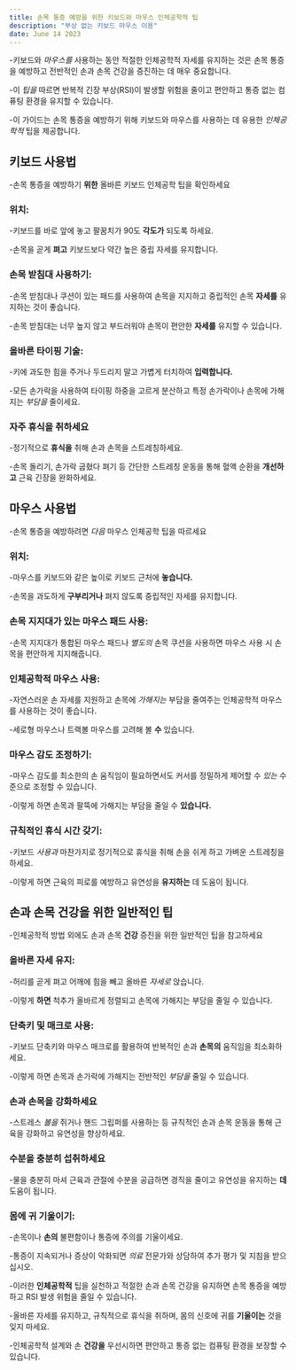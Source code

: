 ```yaml
---
title: 손목 통증 예방을 위한 키보드와 마우스 인체공학적 팁
description: "부상 없는 키보드 마우스 이용"
date: June 14 2023
---
```


-키보드와 _마우스를_ 사용하는 동안 적절한 인체공학적 자세를 유지하는 것은 손목 통증을 예방하고 전반적인 손과 손목 건강을 증진하는 데 매우 중요합니다. 


-이 _팁을_ 따르면 반복적 긴장 부상(RSI)이 발생할 위험을 줄이고 편안하고 통증 없는 컴퓨팅 환경을 유지할 수 있습니다. 


-이 가이드는 손목 통증을 예방하기 위해 키보드와 마우스를 사용하는 데 유용한 _인체공학적_ 팁을 제공합니다.

## 키보드 사용법
-손목 통증을 예방하기 **위한** 올바른 키보드 인체공학 팁을 확인하세요

### 위치: 
-키보드를 바로 앞에 놓고 팔꿈치가 90도 **각도가** 되도록 하세요. 


-손목을 곧게 **펴고** 키보드보다 약간 높은 중립 자세를 유지합니다.

### 손목 받침대 사용하기: 
-손목 받침대나 쿠션이 있는 패드를 사용하여 손목을 지지하고 중립적인 손목 **자세를** 유지하는 것이 좋습니다. 


-손목 받침대는 너무 높지 않고 부드러워야 손목이 편안한 **자세를** 유지할 수 있습니다.

### 올바른 타이핑 기술: 
-키에 과도한 힘을 주거나 두드리지 말고 가볍게 터치하여 **입력합니다.** 

-모든 손가락을 사용하여 타이핑 하중을 고르게 분산하고 특정 손가락이나 손목에 가해지는 _부담을_ 줄이세요.

### 자주 휴식을 취하세요 
-정기적으로 **휴식을** 취해 손과 손목을 스트레칭하세요. 


-손목 돌리기, 손가락 굽혔다 펴기 등 간단한 스트레칭 운동을 통해 혈액 순환을 **개선하고** 근육 긴장을 완화하세요.

## 마우스 사용법
-손목 통증을 예방하려면 _다음_ 마우스 인체공학 팁을 따르세요

### 위치: 
-마우스를 키보드와 같은 높이로 키보드 근처에 **놓습니다.** 

-손목을 과도하게 **구부리거나** 펴지 않도록 중립적인 자세를 유지합니다.

### 손목 지지대가 있는 마우스 패드 사용: 
-손목 지지대가 통합된 마우스 패드나 _별도의_ 손목 쿠션을 사용하면 마우스 사용 시 손목을 편안하게 지지해줍니다.

### 인체공학적 마우스 사용: 
-자연스러운 손 자세를 지원하고 손목에 _가해지는_ 부담을 줄여주는 인체공학적 마우스를 사용하는 것이 좋습니다. 


-세로형 마우스나 트랙볼 마우스를 고려해 볼 **수** 있습니다.

### 마우스 감도 조정하기: 
-마우스 감도를 최소한의 손 움직임이 필요하면서도 커서를 정밀하게 제어할 수 _있는_ 수준으로 조정할 수 있습니다. 


-이렇게 하면 손목과 팔뚝에 가해지는 부담을 줄일 수 **있습니다.**

### 규칙적인 휴식 시간 갖기: 
-키보드 _사용과_ 마찬가지로 정기적으로 휴식을 취해 손을 쉬게 하고 가벼운 스트레칭을 하세요. 


-이렇게 하면 근육의 피로를 예방하고 유연성을 **유지하는** 데 도움이 됩니다.

## 손과 손목 건강을 위한 일반적인 팁
-인체공학적 방법 외에도 손과 손목 **건강** 증진을 위한 일반적인 팁을 참고하세요

### 올바른 자세 유지: 
-허리를 곧게 펴고 어깨에 힘을 빼고 올바른 _자세로_ 앉습니다. 


-이렇게 **하면** 척추가 올바르게 정렬되고 손목에 가해지는 부담을 줄일 수 있습니다.

### 단축키 및 매크로 사용: 
-키보드 단축키와 마우스 매크로를 활용하여 반복적인 손과 **손목의** 움직임을 최소화하세요. 


-이렇게 하면 손목과 손가락에 가해지는 전반적인 _부담을_ 줄일 수 있습니다.

### 손과 손목을 강화하세요 
-스트레스 _볼을_ 쥐거나 핸드 그립퍼를 사용하는 등 규칙적인 손과 손목 운동을 통해 근육을 강화하고 유연성을 향상하세요.

### 수분을 충분히 섭취하세요 
-물을 충분히 마셔 근육과 관절에 수분을 공급하면 경직을 줄이고 유연성을 유지하는 **데** 도움이 됩니다.

### 몸에 귀 기울이기: 
-손목이나 **손의** 불편함이나 통증에 주의를 기울이세요. 


-통증이 지속되거나 증상이 악화되면 _의료_ 전문가와 상담하여 추가 평가 및 지침을 받으십시오.

-이러한 **인체공학적** 팁을 실천하고 적절한 손과 손목 건강을 유지하면 손목 통증을 예방하고 RSI 발생 위험을 줄일 수 있습니다. 


-올바른 자세를 유지하고, 규칙적으로 휴식을 취하며, 몸의 신호에 귀를 **기울이는** 것을 잊지 마세요. 


-인체공학적 설계와 손 **건강을** 우선시하면 편안하고 통증 없는 컴퓨팅 환경을 보장할 수 있습니다.